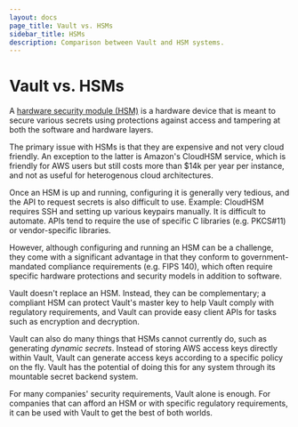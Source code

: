 ```yaml
---
layout: docs
page_title: Vault vs. HSMs
sidebar_title: HSMs
description: Comparison between Vault and HSM systems.
---
```


# Vault vs. HSMs

A [hardware security module
(HSM)](https://en.wikipedia.org/wiki/Hardware_security_module) is a hardware
device that is meant to secure various secrets using protections against access
and tampering at both the software and hardware layers.

The primary issue with HSMs is that they are expensive and not very cloud
friendly. An exception to the latter is Amazon's CloudHSM service, which is
friendly for AWS users but still costs more than \$14k per year per instance,
and not as useful for heterogenous cloud architectures.

Once an HSM is up and running, configuring it is generally very tedious, and
the API to request secrets is also difficult to use. Example: CloudHSM requires
SSH and setting up various keypairs manually. It is difficult to automate. APIs
tend to require the use of specific C libraries (e.g. PKCS#11) or
vendor-specific libraries.

However, although configuring and running an HSM can be a challenge, they come
with a significant advantage in that they conform to government-mandated
compliance requirements (e.g. FIPS 140), which often require specific hardware
protections and security models in addition to software.

Vault doesn't replace an HSM. Instead, they can be complementary; a compliant
HSM can protect Vault's master key to help Vault comply with regulatory
requirements, and Vault can provide easy client APIs for tasks such as
encryption and decryption.

Vault can also do many things that HSMs cannot currently do, such as generating
_dynamic secrets_. Instead of storing AWS access keys directly within Vault,
Vault can generate access keys according to a specific policy on the fly. Vault
has the potential of doing this for any system through its mountable secret
backend system.

For many companies' security requirements, Vault alone is enough. For companies
that can afford an HSM or with specific regulatory requirements, it can be used
with Vault to get the best of both worlds.
